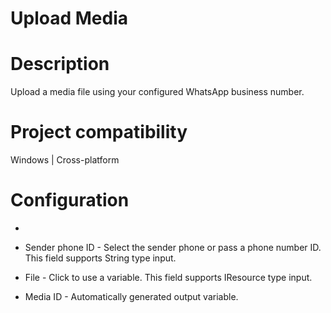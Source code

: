 ﻿# Upload Media

# Description

Upload a media file using your configured WhatsApp business number.

# Project compatibility

Windows | Cross-platform

# Configuration

* 
* Sender phone ID - Select the sender phone or pass a phone number ID. This field supports String type input.
* File - Click to use a variable. This field supports IResource type input.





* Media ID - Automatically generated output variable.
